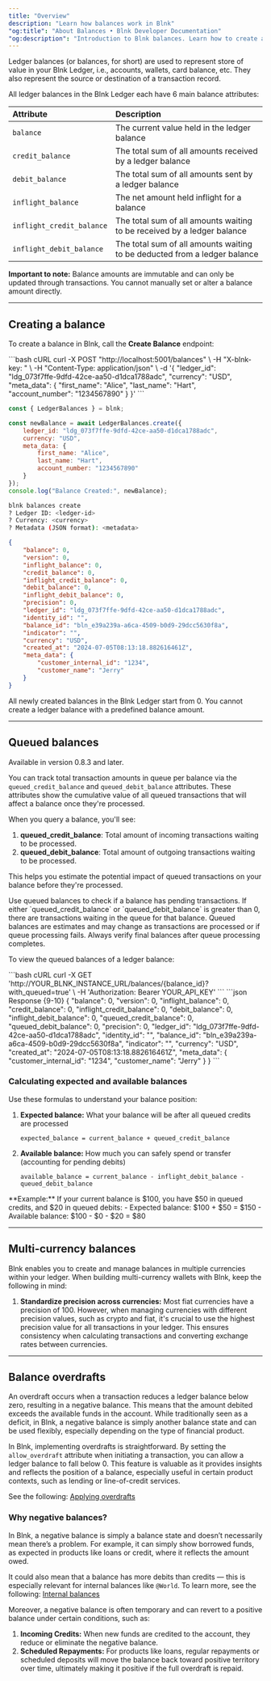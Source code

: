 ```yaml
---
title: "Overview"
description: "Learn how balances work in Blnk"
"og:title": "About Balances • Blnk Developer Documentation"
"og:description": "Introduction to Blnk balances. Learn how to create and use balances to represent store of value in Blnk."
---
```



Ledger balances (or balances, for short) are used to represent store of value in your Blnk Ledger, i.e., accounts, wallets, card balance, etc. They also represent the source or destination of a transaction record.

All ledger balances in the Blnk Ledger each have 6 main balance attributes:

| Attribute | Description |
| :--- | :--- |
| `balance` | The current value held in the ledger balance |
| `credit_balance` | The total sum of all amounts received by a ledger balance |
| `debit_balance` | The total sum of all amounts sent by a ledger balance |
| `inflight_balance` | The net amount held inflight for a balance |
| `inflight_credit_balance` | The total sum of all amounts waiting to be received by a ledger balance |
| `inflight_debit_balance` | The total sum of all amounts waiting to be deducted from a ledger balance |

<Warning>**Important to note:** Balance amounts are immutable and can only be updated through transactions. You cannot manually set or alter a balance amount directly.</Warning>

---

## Creating a balance

To create a balance in Blnk, call the **Create Balance** endpoint:

<CodeGroup>
```bash cURL
curl -X POST "http://localhost:5001/balances" \
  -H "X-blnk-key: <api-key>" \
  -H "Content-Type: application/json" \
  -d '{
    "ledger_id": "ldg_073f7ffe-9dfd-42ce-aa50-d1dca1788adc",
    "currency": "USD",
    "meta_data": {
        "first_name": "Alice",
        "last_name": "Hart",
        "account_number": "1234567890"
    }
  }'
```

```javascript TypeScript
const { LedgerBalances } = blnk;

const newBalance = await LedgerBalances.create({
    ledger_id: "ldg_073f7ffe-9dfd-42ce-aa50-d1dca1788adc",
    currency: "USD",
    meta_data: {
        first_name: "Alice",
        last_name: "Hart",
        account_number: "1234567890"
    }
});
console.log("Balance Created:", newBalance);
```

```bash Blnk CLI
blnk balances create
? Ledger ID: <ledger-id>
? Currency: <currency>
? Metadata (JSON format): <metadata>
```
</CodeGroup>

```json Response
{
    "balance": 0,
    "version": 0,
    "inflight_balance": 0,
    "credit_balance": 0,
    "inflight_credit_balance": 0,
    "debit_balance": 0,
    "inflight_debit_balance": 0,
    "precision": 0,
    "ledger_id": "ldg_073f7ffe-9dfd-42ce-aa50-d1dca1788adc",
    "identity_id": "",
    "balance_id": "bln_e39a239a-a6ca-4509-b0d9-29dcc5630f8a",
    "indicator": "",
    "currency": "USD",
    "created_at": "2024-07-05T08:13:18.882616461Z",
    "meta_data": {
        "customer_internal_id": "1234",
        "customer_name": "Jerry"
    }
}
```

<Note>All newly created balances in the Blnk Ledger start from 0. You cannot create a ledger balance with a predefined balance amount.</Note>

---


## Queued balances

<Info>Available in version 0.8.3 and later.</Info>

You can track total transaction amounts in queue per balance via the `queued_credit_balance` and `queued_debit_balance` attributes. These attributes show the cumulative value of all queued transactions that will affect a balance once they're processed.

When you query a balance, you'll see:

1. **queued_credit_balance**: Total amount of incoming transactions waiting to be processed.
2. **queued_debit_balance**: Total amount of outgoing transactions waiting to be processed.

This helps you estimate the potential impact of queued transactions on your balance before they're processed. 

<Tip>
Use queued balances to check if a balance has pending transactions. If either `queued_credit_balance` or `queued_debit_balance` is greater than 0, there are transactions waiting in the queue for that balance.
</Tip>

<Warning>
Queued balances are estimates and may change as transactions are processed or if queue processing fails. Always verify final balances after queue processing completes.
</Warning>

To view the queued balances of a ledger balance:

<CodeGroup>
```bash cURL
curl -X GET 'http://YOUR_BLNK_INSTANCE_URL/balances/{balance_id}?with_queued=true' \
  -H 'Authorization: Bearer YOUR_API_KEY'
```
```json Response {9-10}
{
    "balance": 0,
    "version": 0,
    "inflight_balance": 0,
    "credit_balance": 0,
    "inflight_credit_balance": 0,
    "debit_balance": 0,
    "inflight_debit_balance": 0,
    "queued_credit_balance": 0,
    "queued_debit_balance": 0,
    "precision": 0,
    "ledger_id": "ldg_073f7ffe-9dfd-42ce-aa50-d1dca1788adc",
    "identity_id": "",
    "balance_id": "bln_e39a239a-a6ca-4509-b0d9-29dcc5630f8a",
    "indicator": "",
    "currency": "USD",
    "created_at": "2024-07-05T08:13:18.882616461Z",
    "meta_data": {
        "customer_internal_id": "1234",
        "customer_name": "Jerry"
    }
}
```
</CodeGroup>

### Calculating expected and available balances

Use these formulas to understand your balance position:

1. **Expected balance:** What your balance will be after all queued credits are processed

    ```
    expected_balance = current_balance + queued_credit_balance
    ```

2. **Available balance:** How much you can safely spend or transfer (accounting for pending debits)

    ```
    available_balance = current_balance - inflight_debit_balance - queued_debit_balance
    ```

<Info>
**Example:** If your current balance is $100, you have $50 in queued credits, and $20 in queued debits:
- Expected balance: $100 + $50 = $150
- Available balance: $100 - $0 - $20 = $80
</Info>

---

## Multi-currency balances

Blnk enables you to create and manage balances in multiple currencies within your ledger. When building multi-currency wallets with Blnk, keep the following in mind:

1. **Standardize precision across currencies:** Most fiat currencies have a precision of 100. However, when managing currencies with different precision values, such as crypto and fiat, it's crucial to use the highest precision value for all transactions in your ledger. This ensures consistency when calculating transactions and converting exchange rates between currencies.

---

## Balance overdrafts

An overdraft occurs when a transaction reduces a ledger balance below zero, resulting in a negative balance. This means that the amount debited exceeds the available funds in the account. While traditionally seen as a deficit, in Blnk, a negative balance is simply another balance state and can be used flexibly, especially depending on the type of financial product.

In Blnk, implementing overdrafts is straightforward. By setting the `allow_overdraft` attribute when initiating a transaction, you can allow a ledger balance to fall below 0. This feature is valuable as it provides insights and reflects the position of a balance, especially useful in certain product contexts, such as lending or line-of-credit services.

See the following: [Applying overdrafts](/transactions/overdrafts)

### Why negative balances?

In Blnk, a negative balance is simply a balance state and doesn’t necessarily mean there’s a problem. For example, it can simply show borrowed funds, as expected in products like loans or credit, where it reflects the amount owed.

It could also mean that a balance has more debits than credits — this is especially relevant for internal balances like `@World`. To learn more, see the following: [Internal balances](/balances/internal-balances)

Moreover, a negative balance is often temporary and can revert to a positive balance under certain conditions, such as:

1. **Incoming Credits:** When new funds are credited to the account, they reduce or eliminate the negative balance. 
2. **Scheduled Repayments:** For products like loans, regular repayments or scheduled deposits will move the balance back toward positive territory over time, ultimately making it positive if the full overdraft is repaid.

<NeedHelp />